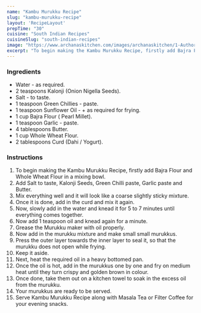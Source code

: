 ---
name: "Kambu Murukku Recipe"
slug: "kambu-murukku-recipe"
layout: 'RecipeLayout'
prepTime: "30"
cuisine: "South Indian Recipes"
cuisineSlug: "south-indian-recipes"
image: "https://www.archanaskitchen.com/images/archanaskitchen/1-Author/Dhara_joshi/murrukku.jpg"
excerpt: "To begin making the Kambu Murukku Recipe, firstly add Bajra Flour and Whole Wheat Flour in a mixing bowl"
---

### Ingredients

- Water - as required.
- 2 teaspoons Kalonji (Onion Nigella Seeds).
- Salt - to taste.
- 1 teaspoon Green Chillies - paste.
- 1 teaspoon Sunflower Oil - + as required for frying.
- 1 cup Bajra Flour ( Pearl Millet).
- 1 teaspoon Garlic - paste.
- 4 tablespoons Butter.
- 1 cup Whole Wheat Flour.
- 2 tablespoons Curd (Dahi / Yogurt).

### Instructions

1. To begin making the Kambu Murukku Recipe, firstly add Bajra Flour and Whole Wheat Flour in a mixing bowl.
1. Add Salt to taste, Kalonji Seeds, Green Chilli paste, Garlic paste and Butter.
1. Mix everything well and it will look like a coarse slightly sticky mixture.
1. Once it is done, add in the curd and mix it again.
1. Now, slowly add in the water and knead it for 5 to 7 minutes until everything comes together.
1. Now add 1 teaspoon oil and knead again for a minute.
1. Grease the Murukku maker with oil properly.
1. Now add in the murukku mixture and make small small murukkus.
1. Press the outer layer towards the inner layer to seal it, so that the murukku does not open while frying.
1. Keep it aside.
1. Next, heat the required oil in a heavy bottomed pan.
1. Once the oil is hot, add in the murukkus one by one and fry on medium heat until they turn crispy and golden brown in colour.
1. Once done, take them out on a kitchen towel to soak in the excess oil from the murukku.
1. Your murukkus are ready to be served.
1. Serve Kambu Murukku Recipe along with Masala Tea or Filter Coffee for your evening snacks.
